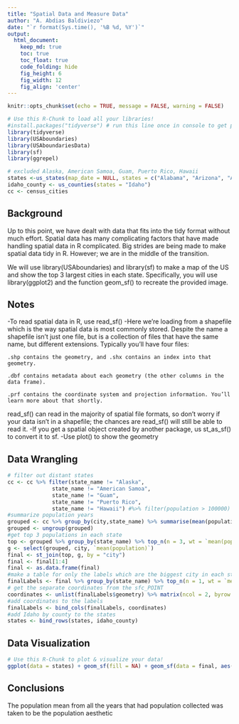 ```yaml
---
title: "Spatial Data and Measure Data"
author: "A. Abdias Baldiviezo"
date: "`r format(Sys.time(), '%B %d, %Y')`"
output:
  html_document:  
    keep_md: true
    toc: true
    toc_float: true
    code_folding: hide
    fig_height: 6
    fig_width: 12
    fig_align: 'center'
---
```


```r
knitr::opts_chunk$set(echo = TRUE, message = FALSE, warning = FALSE)
```

```r
# Use this R-Chunk to load all your libraries!
#install.packages("tidyverse") # run this line once in console to get package
library(tidyverse)
library(USAboundaries) 
library(USAboundariesData)
library(sf)
library(ggrepel)
```

```r
# excluded Alaska, American Samoa, Guam, Puerto Rico, Hawaii
states <-us_states(map_date = NULL, states = c("Alabama", "Arizona", "Arkansas", "California", "Colorado", "Connecticut", "Delaware", "District of Columbia", "Florida", "Georgia", "Idaho", "Illinois", "Indiana", "Iowa", "Kansas", "Kentucky", "Louisiana", "Maine", "Maryland", "Massachusetts", "Michigan", "Minnesota", "Minor Outlying Islands", "Mississippi", "Missouri", "Montana", "Nebraska", "Nevada", "New Hampshire", "New Jersey", "New Mexico", "New York", "North Carolina", "North Dakota", "Northern Mariana Islands", "Ohio", "Oklahoma", "Oregon", "Pennsylvania", "Rhode Island", "South Carolina", "South Dakota", "Tennessee", "Texas", "U.S. Virgin Islands", "Utah", "Vermont", "Virginia", "Washington", "West Virginia", "Wisconsin", "Wyoming"))
idaho_county <- us_counties(states = "Idaho")
cc <- census_cities
```

## Background

Up to this point, we have dealt with data that fits into the tidy format without much effort. Spatial data has many complicating factors that have made handling spatial data in R complicated. Big strides are being made to make spatial data tidy in R. However; we are in the middle of the transition.

We will use library(USAboundaries) and library(sf) to make a map of the US and show the top 3 largest cities in each state. Specifically, you will use library(ggplot2) and the function geom_sf() to recreate the provided image.

## Notes

-To read spatial data in R, use read_sf()
-Here we’re loading from a shapefile which is the way spatial data is most commonly stored. Despite the name a shapefile isn’t just one file, but is a collection of files that have the same name, but different extensions. Typically you’ll have four files:

    .shp contains the geometry, and .shx contains an index into that geometry.

    .dbf contains metadata about each geometry (the other columns in the data frame).

    .prf contains the coordinate system and projection information. You’ll learn more about that shortly.

read_sf() can read in the majority of spatial file formats, so don’t worry if your data isn’t in a shapefile; the chances are read_sf() will still be able to read it.
-If you get a spatial object created by another package, us st_as_sf() to convert it to sf.
-Use plot() to show the geometry

## Data Wrangling

```r
# filter out distant states
cc <- cc %>% filter(state_name != "Alaska",
              state_name != "American Samoa",
              state_name != "Guam",
              state_name != "Puerto Rico",
              state_name != "Hawaii") #%>% filter(population > 100000)
#summarize population years
grouped <- cc %>% group_by(city,state_name) %>% summarise(mean(population))
grouped <- ungroup(grouped)
#get top 3 populations in each state
top <- grouped %>% group_by(state_name) %>% top_n(n = 3, wt = `mean(population)`)
g <- select(grouped, city, `mean(population)`)
final <- st_join(top, g, by = "city")
final <- final[1:4]
final <- as.data.frame(final)
#make a table for only the labels which are the biggest city in each state
finalLabels <- final %>% group_by(state_name) %>% top_n(n = 1, wt = `mean(population).x`)
# get the separate coordinates from the sfc_POINT
coordinates <- unlist(finalLabels$geometry) %>% matrix(ncol = 2, byrow = TRUE) %>% as_tibble() %>% setNames(c("x","y"))
#add coordinates to the labels
finalLabels <- bind_cols(finalLabels, coordinates)
#add Idaho by county to the states
states <- bind_rows(states, idaho_county)
```

## Data Visualization

```r
# Use this R-Chunk to plot & visualize your data!
ggplot(data = states) + geom_sf(fill = NA) + geom_sf(data = final, aes(geometry = geometry, size = `mean(population).x`/1000), colour = "#283e66") + geom_label_repel(data = finalLabels, aes(x, y, label = city.x), label.size = 0.25, label.r = 0.25, box.padding = 0.1, size = 2 ) +  theme_light() + labs(size = "Population\n(1,000)", x = "", y = "")
```

## Conclusions

The population mean from all the years that had population collected was taken to be the population aesthetic